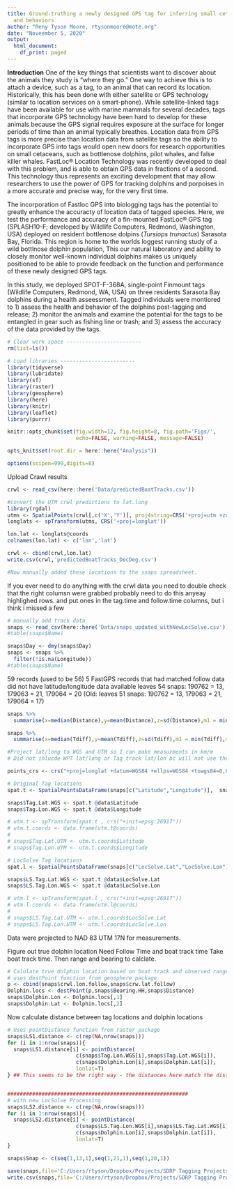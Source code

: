 ---
title: Ground-truthing a newly designed GPS tag for inferring small cetacean locations
  and behaviors
author: "Reny Tyson Moore, rtysonmoore@mote.org"
date: "Noveember 5, 2020"
output:
  html_document:
    df_print: paged
---

**Introduction**
One of the key things that scientists want to discover about the animals they study is “where they go.”  One way to achieve this is to attach a device, such as a tag, to an animal that can record its location.  Historically, this has been done with either satellite or GPS technology (similar to location services on a smart-phone).  While satellite-linked tags have been available for use with marine mammals for several decades, tags that incorporate GPS technology have been hard to develop for these animals because the GPS signal requires exposure at the surface for longer periods of time than an animal typically breathes.  Location data from GPS tags is more precise than location data from satellite tags so the ability to incorporate GPS into tags would open new doors for research opportunities on small cetaceans, such as bottlenose dolphins, pilot whales, and false killer whales.  FastLoc® Location Technology was recently developed to deal with this problem, and is able to obtain GPS data in fractions of a second.  This technology thus represents an exciting development that may allow researchers to use the power of GPS for tracking dolphins and porpoises in a more accurate and precise way, for the very first time.  

The incorporation of Fastloc GPS into biologging tags has the potential to greatly enhance the accuracty of location data of tagged species. Here, we test the performance and accuracy of a fin-mounted FastLoc® GPS tag (SPLASH10-F; developed by Wildlife Computers, Redmond, Washington, USA) deployed on resident bottlenose dolpins (*Tursiops trunactus*) Sarasota Bay, Florida. This region is home to the worlds loggest running study of a wild bottlnose dolphin population, This our natural laboratory and ability to closely monitor well-known individual dolphins makes us uniquely positioned to be able to provide feedback on the function and performance of these newly designed GPS tags. 

In this study, we deployed SPOT-F-368A, single-point Finmount tags (Wildlife Computers, Redmond, WA, USA) on three residents Sarasota Bay dolphins during a health asseessment. Tagged individuals were montiored to 1) assess the health and behavior of the dolphins post-tagging and release; 2) monitor the animals and examine the potential for the tags to be entangled in gear such as fishing line or trash; and 3) assess the accuracy of the data provided by the tags.  


```{r,echo=F,message=F,warning=F}
# Clear work space ------------------------
rm(list=ls())

# Load libraries ------------------------
library(tidyverse)
library(lubridate)
library(sf)
library(raster)
library(geosphere)
library(here)
library(knitr)
library(leaflet)
library(purrr)
```


```{r global_options, echo=F, include=FALSE,warning=F,message=F}
knitr::opts_chunk$set(fig.width=12, fig.height=8, fig.path='Figs/',
                      echo=FALSE, warning=FALSE, message=FALSE)

opts_knit$set(root.dir = here::here("Analysis"))

options(scipen=999,digits=8)
```

Upload Crawl results

```{r}
crwl <- read_csv(here::here('Data/predictedBoatTracks.csv'))

#convert the UTM crwl predictions to lat.long
library(rgdal)
utms <- SpatialPoints(crwl[,c('X','Y')], proj4string=CRS('+proj=utm +zone=17'))
longlats <- spTransform(utms, CRS('+proj=longlat'))

lon.lat <- longlats@coords
colnames(lon.lat) <- c('lon','lat')

crwl <- cbind(crwl,lon.lat)
write.csv(crwl,'predictedBoatTracks_DecDeg.csv')

#Now manually added these locations to the snaps spreadsheet.
```
If you ever need to do anything with the crwl data you need to double check that the right columsn were grabbed
probably need to do this anyeay
highlighed rows. and put ones in the tag.time and follow.time columns, but i think i missed a few

```{r}
# manually add track data
snaps <- read_csv(here::here('Data/snaps_updated_withNewLocSolve.csv'))
#table(snaps$Name)

snaps$Day <- dmy(snaps$Day)
snaps <- snaps %>% 
  filter(!is.na(Longitude))
#table(snaps$Name)
```

59 records (used to be 56)
5 FastGPS records that had matched follow data did not have latitude/longitude data available
leaves 54 snaps: 190762 = 13, 179063 = 21, 179064 = 20 (Old: leaves 51 snaps: 190762 = 13, 179063 = 21, 179064 = 17)


```{r}
snaps %>% 
  summarise(x=median(Distance),y=mean(Distance),z=sd(Distance),m1 = min(Distance),m2 = max(Distance))

snaps %>% 
  summarise(x=median(Tdiff),y=mean(Tdiff),z=sd(Tdiff),m1 = min(Tdiff),m2 = max(Tdiff))
```



```{r}
#Project lat/long to WGS and UTM so I can make measurments in km/m 
# Did not inlucde WPT lat/long or Tag track lat/lon bc will not use these - they were backup points in the field in case track disappeared

points_crs <- crs("+proj=longlat +datum=WGS84 +ellps=WGS84 +towgs84=0,0,0")

# Original Tag locations
spat.t <- SpatialPointsDataFrame(snaps[c("Latitude","Longitude")],  snaps, proj4string = points_crs) 

snaps$Tag.Lat.WGS <- spat.t @data$Latitude
snaps$Tag.Lon.WGS <- spat.t @data$Longitude

# utm.t <- spTransform(spat.t , crs("+init=epsg:26917"))
# utm.t.coords <- data.frame(utm.t@coords)
# 
# snaps$Tag.Lat.UTM <- utm.t.coords$Latitude
# snaps$Tag.Lon.UTM <- utm.t.coords$Longitude

# LocSolve Tag locations
spat.l <- SpatialPointsDataFrame(snaps[c("LocSolve.Lat","LocSolve.Lon")],  snaps, proj4string = points_crs) 

snaps$LS.Tag.Lat.WGS <- spat.t @data$LocSolve.Lat
snaps$LS.Tag.Lon.WGS <- spat.t @data$LocSolve.Lon

# utm.l <- spTransform(spat.l , crs("+init=epsg:26917"))
# utm.l.coords <- data.frame(utm.l@coords)
# 
# snaps$LS.Tag.Lat.UTM <- utm.l.coords$LocSolve.Lat
# snaps$LS.Tag.Lon.UTM <- utm.l.coords$LocSolve.Lon

```

Data were projected to NAD 83 UTM 17N for measurements.

Figure out true dolphin location
Need Follow Time and boat track time
Take boat track time. Then range and bearing to calclate. 
```{r}
# Calulate true dolphin location based on boat track and observed range and bearing
# uses destPoint function from geosphere package
p <- cbind(snaps$crwl.lon.follow,snaps$crw.lat.follow)
Dolphin.locs <- destPoint(p,snaps$Bearing.HH,snaps$Distance)
snaps$Dolphin.Lon <- Dolphin.locs[,1]
snaps$Dolphin.Lat <- Dolphin.locs[,2]

```

Now calculate distance between tag locations and dolphin locations
```{r}
# Uses pointDistance function from raster package
snaps$LS1.distance <- c(rep(NA,nrow(snaps)))
for (i in 1:nrow(snaps)){
  snaps$LS1.distance[i] <- pointDistance(
                      c(snaps$Tag.Lon.WGS[i],snaps$Tag.Lat.WGS[i]),
                      c(snaps$Dolphin.Lon[i],snaps$Dolphin.Lat[i]),
                      lonlat=T)
} ## This seems to be the right way - the distances here match the distances measured in google earth


##########################################################
# with new LocSolve Processing
snaps$LS2.distance <- c(rep(NA,nrow(snaps)))
for (i in 1:nrow(snaps)){
  snaps$LS2.distance[i] <- pointDistance(
                      c(snaps$LS.Tag.Lon.WGS[i],snaps$LS.Tag.Lat.WGS[i]),
                      c(snaps$Dolphin.Lon[i],snaps$Dolphin.Lat[i]),
                      lonlat=T)
}

snaps$Snap <- c(seq(1,13,1),seq(1,21,1),seq(1,20,1))

save(snaps,file='C:/Users/rtyson/Dropbox/Projects/SDRP Tagging Projects/WCProjects/FastGPS/Data/snaps_crwl.RData')
write.csv(snaps,file='C:/Users/rtyson/Dropbox/Projects/SDRP Tagging Projects/WCProjects/FastGPS/Data/snaps_crwl.csv')
```





